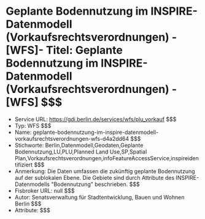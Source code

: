 # Geplante Bodennutzung im INSPIRE-Datenmodell (Vorkaufsrechtsverordnungen) - [WFS]- Titel: Geplante Bodennutzung im INSPIRE-Datenmodell (Vorkaufsrechtsverordnungen) - [WFS] $$$
- Service URL: https://gdi.berlin.de/services/wfs/plu_vorkauf $$$
- Typ: WFS $$$
- Name: geplante-bodennutzung-im-inspire-datenmodell-vorkaufsrechtsverordnungen-wfs-d4a2dd64 $$$
- Stichworte: Berlin,Datenmodell,Geodaten,Geplante Bodennutzung,LU,PLU,Planned Land Use,SP,Spatial Plan,Vorkaufsrechtsverordnungen,infoFeatureAccessService,inspireidentifiziert $$$
- Anmerkung: Die Daten umfassen die zukünftig geplante Bodennutzung auf der sublokalen Ebene. Die Gebiete sind durch Attribute des INSPIRE-Datenmodells "Bodennutzung" beschrieben. $$$
- Fisbroker URL: null $$$
- Autor: Senatsverwaltung für Stadtentwicklung, Bauen und Wohnen Berlin $$$
- Attribute:  $$$
